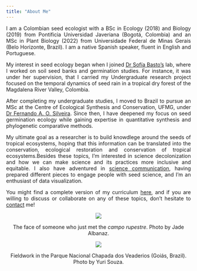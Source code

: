 ```yaml
---
title: "About Me"
---
```


<div class = "row">

<div style="text-align: justify" class = "col-md-6">
I am a Colombian seed ecologist with a BSc in Ecology (2018) and Biology (2019) from Pontificia Universidad Javeriana (Bogotá, Colombia) and an MSc in Plant Biology (2022) from Universidade Federal de Minas Gerais (Belo Horizonte, Brazil). I am a native Spanish speaker, fluent in English and Portuguese.

My interest in seed ecology began when I joined [Dr Sofía Basto’s](https://www.researchgate.net/profile/Sofia-Basto) lab, where I worked on soil seed banks and germination studies. For instance, it was under her supervision, that I carried my Undergraduate research project focused on the temporal dynamics of seed rain in a tropical dry forest of the Magdalena River Valley, Colombia.

After completing my undergraduate studies, I moved to Brazil to pursue an MSc at the Centre of Ecological Synthesis and Conservation, UFMG, under [Dr Fernando A. O. Silveira]((https://www.researchgate.net/profile/Fernando-Silveira-6)). Since then, I have deepened my focus on seed germination ecology while gaining expertise in quantitative synthesis and phylogenetic comparative methods.

My ultimate goal as a researcher is to build knowdlege around the seeds of tropical ecosystems, hoping that this information can be translated into the conservation, ecological restoration and conservation of tropical ecosystems.Besides these topics, I'm interested in science decolonization and how we can make science and its practices more inclusive and equitable. I also have adventured in [science communication](https://caordonezparra.github.io/scicomm.html), having prepared different pieces to engage people with seed science, and I'm an enthusiast of data visualization.

You might find a complete version of my curriculum [here](https://caordonezparra.github.io/cv.html), and if you are willing to discuss or collaborate on any of these topics, don't hesitate to [contact](https://caordonezparra.github.io/contact.html) me!
</div>

<div style="text-align: center" class = "col-md-6">
![](Images/Photo1.jpg)
<br/>

The face of someone who just met the _campo rupestre_. Photo by Jade Albanaz.

![](Images/Photo2.jpg)

Fieldwork in the Parque Nacional Chapada dos Veaderios (Goiás, Brazil). Photo by Yuri Souza.
</div>
